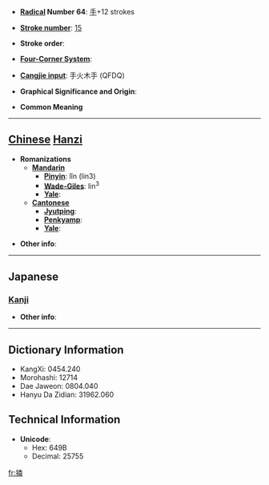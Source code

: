 * '''[[Wiktionary:Chinese radical index| Radical]] Number 64''': [[Wiktionary:Chinese radical index 手|手]]+12 strokes

* '''[[Wiktionary:Chinese total strokes index|Stroke number]]''': [[Wiktionary:Chinese total strokes index 15|15]]

* '''Stroke order''': 

* '''[[Wiktionary:Chinese four corner index|Four-Corner System]]''': 

* '''[[Wiktionary:Chinese Cangjie index|Cangjie input]]''': 手火木手 (QFDQ)

* '''Graphical Significance and Origin''': 

* '''Common Meaning'''

----

== [[Chinese]] [[Hanzi]] ==

* '''Romanizations'''
** '''[[Mandarin]]'''
*** '''[[Pinyin]]''': lǐn (lin3)
*** '''[[Wade-Giles]]''': lin<sup>3</sup>
*** '''[[Yale]]''': 
** '''[[Cantonese]]'''
*** '''[[Jyutping]]''':
*** '''[[Penkyamp]]''': 
*** '''[[Yale]]''': 

* '''Other info''': 

----

==Japanese==
===[[Kanji]]===
{{kanji|on readings=[[りん]] (rin)
|kun readings=[[たすける]] (tasukeru), [[ぬく]] (nuku)
}}

* '''Other info''':  

----

== Dictionary Information ==

* KangXi: 0454.240
* Morohashi: 12714
* Dae Jaweon: 0804.040
* Hanyu Da Zidian: 31962.060

== Technical Information ==

* '''Unicode''':
** Hex: 649B
** Decimal: 25755

[[fr:撛]]